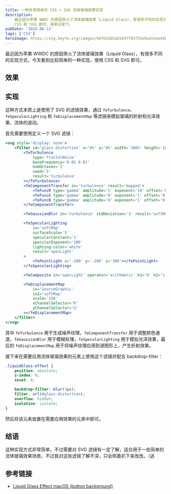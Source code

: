 ```yaml
---
title: 一种非常简单的 CSS + SVG 流体玻璃效果实现
description:
    最近因为苹果 WWDC 的原因带火了流体玻璃效果（Liquid Glass），有很多不同的实现方式，今天看到比较简单的一种实现，使用
    CSS 和 SVG 即可，简单记录下。
pubDate: '2025-06-12'
tags: ['CSS']
heroImage: https://stg.heyfe.org/images/9df64205ab5697f05f55e9a2e3ee440656ffb457de08bb07fc55b9280629847d.png
---
```



最近因为苹果 WWDC 的原因带火了流体玻璃效果（Liquid
Glass），有很多不同的实现方式，今天看到比较简单的一种实现，使用 CSS 和 SVG 即可。

## 效果

<LiquidGlassEffect />

## 实现

这种方式本质上是使用了 SVG 的滤镜效果，通过 `feTurbulence`、`feSpecularLighting` 和 `feDisplacementMap`
等滤镜来模拟玻璃的折射和光泽效果、流体的波动。

首先需要使用定义一个 SVG 滤镜：

```jsx
<svg style='display: none'>
    <filter id='glass-distortion' x='0%' y='0%' width='100%' height='100%' filterUnits='objectBoundingBox'>
        <feTurbulence
            type='fractalNoise'
            baseFrequency='0.01 0.01'
            numOctaves='1'
            seed='5'
            result='turbulence'
        ></feTurbulence>
        <feComponentTransfer in='turbulence' result='mapped'>
            <feFuncR type='gamma' amplitude='1' exponent='10' offset='0.5'></feFuncR>
            <feFuncG type='gamma' amplitude='0' exponent='1' offset='0'></feFuncG>
            <feFuncB type='gamma' amplitude='0' exponent='1' offset='0.5'></feFuncB>
        </feComponentTransfer>

        <feGaussianBlur in='turbulence' stdDeviation='3' result='softMap'></feGaussianBlur>

        <feSpecularLighting
            in='softMap'
            surfaceScale='5'
            specularConstant='1'
            specularExponent='100'
            lighting-color='white'
            result='specLight'
        >
            <fePointLight x='-200' y='-200' z='300'></fePointLight>
        </feSpecularLighting>

        <feComposite in='specLight' operator='arithmetic' k1='0' k2='1' k3='1' k4='0' result='litImage'></feComposite>

        <feDisplacementMap
            in='SourceGraphic'
            in2='softMap'
            scale='150'
            xChannelSelector='R'
            yChannelSelector='G'
        ></feDisplacementMap>
    </filter>
</svg>
```

其中 `feTurbulence` 用于生成噪声纹理，`feComponentTransfer` 用于调整颜色通道，`feGaussianBlur`
用于模糊处理，`feSpecularLighting` 用于模拟光泽效果，最后的 `feDisplacementMap`
用于将噪声纹理应用到源图形上，产生折射效果。

接下来在需要应用流体玻璃效果的元素上使用这个滤镜并配合 backdrop-filter：

```css
.liquidGlass-effect {
    position: absolute;
    z-index: 0;
    inset: 0;

    backdrop-filter: blur(3px);
    filter: url(#glass-distortion);
    overflow: hidden;
    isolation: isolate;
}
```

然后将该元素放置在需要应用效果的元素中即可。

## 结语

这种实现方式非常简单，不过需要对 SVG 滤镜有一定了解，适合用于一些简单的流体玻璃效果场景。不过我对这些滤镜了解不深，只会照着扒下来改改。（逃

## 参考链接

- [Liquid Glass Effect macOS (button background)](https://codepen.io/lucasromerodb/pen/vEOWpYM)
